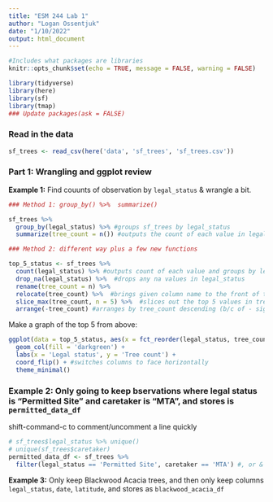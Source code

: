 ```yaml
---
title: "ESM 244 Lab 1"
author: "Logan Ossentjuk"
date: "1/10/2022"
output: html_document
---
```


```r
#Includes what packages are libraries
knitr::opts_chunk$set(echo = TRUE, message = FALSE, warning = FALSE)

library(tidyverse)
library(here)
library(sf)
library(tmap)
### Update packages(ask = FALSE)
```


### Read in the data 

```r
sf_trees <- read_csv(here('data', 'sf_trees', 'sf_trees.csv'))
```


### Part 1: Wrangling and ggplot review 

**Example 1:** Find couunts of observation by `legal_status` & wrangle a bit.

```r
### Method 1: group_by() %>%  summarize()

sf_trees %>% 
  group_by(legal_status) %>% #groups sf_trees by legal_status
  summarize(tree_count = n()) #outputs the count of each value in legal status

### Method 2: different way plus a few new functions

top_5_status <- sf_trees %>% 
  count(legal_status) %>% #outputs count of each value and groups by legal_status
  drop_na(legal_status) %>%  #drops any na values in legal_status
  rename(tree_count = n) %>% 
  relocate(tree_count) %>%  #brings given column name to the front of the data set
  slice_max(tree_count, n = 5) %>%  #slices out the top 5 values in tree_count
  arrange(-tree_count) #arranges by tree_count descending (b/c of - sign) (can also do arrange(desc(tree_count))

```


Make a graph of the top 5 from above: 

```r
ggplot(data = top_5_status, aes(x = fct_reorder(legal_status, tree_count), y = tree_count)) +
  geom_col(fill = 'darkgreen') +
  labs(x = 'Legal status', y = 'Tree count') +
  coord_flip() + #switches columns to face horizontally 
  theme_minimal()

```


### **Example 2:** Only going to keep bservations where legal status is "Permitted Site" and caretaker is "MTA", and stores is `permitted_data_df`

shift-command-c to comment/uncomment a line quickly
```r
# sf_trees$legal_status %>% unique()
# unique(sf_trees$caretaker)
permitted_data_df <- sf_trees %>% 
  filter(legal_status == 'Permitted Site', caretaker == 'MTA') #, or & for and, | for or=
```

**Example 3:** Only keep Blackwood Acacia trees, and then only keep columns `legal_status`, `date`, `latitude`, and stores as `blackwood_acacia_df`
